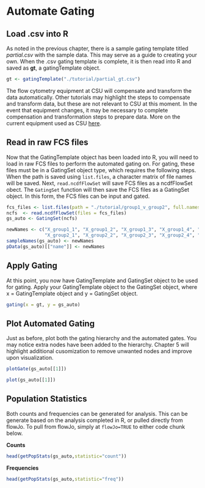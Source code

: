 # Automate Gating

## Load .csv into R  

As noted in the previous chapter, there is a sample gating template titled *partial.csv* with the sample data. This may serve as a guide to creating your own. When the .csv gating template is complete, it is then read into R and saved as **gt**, a gatingTemplate object. 

```r
gt <- gatingTemplate("./tutorial/partial_gt.csv")
```

The flow cytometry equipment at CSU will compensate and transform the data automatically. Other tutorials may highlight the steps to compensate and transform data, but these are not relevant to CSU at this moment. In the event that equipment changes, it may be necessary to complete compensation and transformation steps to prepare data. More on the current equipment used as CSU [here](https://www.umassmed.edu/facslab/instrument/core-cytek-aurora2/). 

## Read in raw FCS files  

Now that the GatingTemplate object has been loaded into R, you will need to load in raw FCS files to perform the automated gating on. For gating, these files must be in a GatingSet object type, which requires the following steps. When the path is saved using `list.files`, a character matrix of file names will be saved. Next, `read.ncdfFlowSet` will save FCS files as a ncdfFlowSet obect. The `GatingSet` function will then save the FCS files as a GatingSet object. In this form, the FCS files can be input and gated.  

```r
fcs_files <- list.files(path = "./tutorial/group1_v_group2", full.names = TRUE)
ncfs  <- read.ncdfFlowSet(files = fcs_files)
gs_auto <- GatingSet(ncfs)
```
```r
newNames <- c("X_group1_1", "X_group1_2", "X_group1_3", "X_group1_4", "X_group1_5",
              "X_group2_1", "X_group2_2", "X_group2_3", "X_group2_4", "X_group2_5")
sampleNames(gs_auto) <- newNames
pData(gs_auto)[["name"]] <- newNames
```
## Apply Gating  

At this point, you now have GatingTemplate and GatingSet object to be used for gating. Apply your GatingTemplate object to the GatingSet object, where x = GatingTemplate object and y = GatingSet object.   

```r
gating(x = gt, y = gs_auto)
```

    
## Plot Automated Gating  

Just as before, plot both the gating hierarchy and the automated gates. You may notice extra nodes have been added to the hierarchy. Chapter 5 will highlight additional cusomization to remove unwanted nodes and improve upon visualization.

```r
plotGate(gs_auto[[1]])
```
```r
plot(gs_auto[[1]])
```

## Population Statistics  

Both counts and frequencies can be generated for analysis. This can be generate based on the analysis completed in R, or pulled directly from flowJo. To pull from flowJo, simply at `flowJo=TRUE` to either code chunk below.  

**Counts**  

```r
head(getPopStats(gs_auto,statistic="count"))
```

**Frequencies**  

```r
head(getPopStats(gs_auto,statistic="freq"))
```



